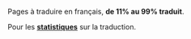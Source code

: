 

Pages à traduire en français, '''de 11% au 99% traduit'''.

Pour les '''[[:Category:en/Other languages|statistiques]]''' sur la traduction.